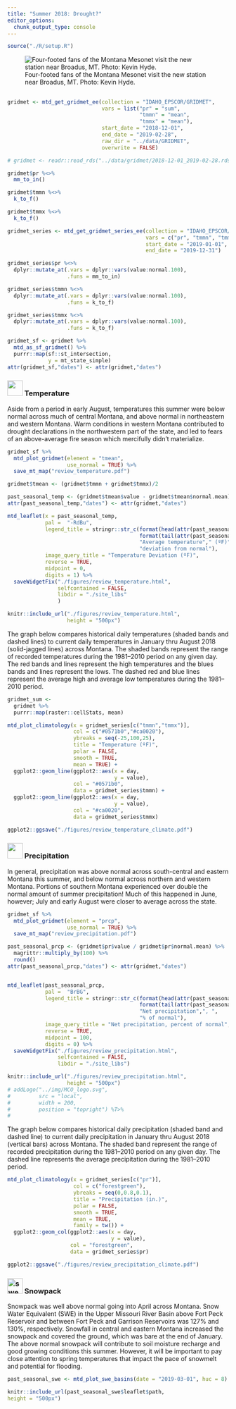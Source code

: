 ```yaml
---
title: "Summer 2018: Drought?"
editor_options: 
  chunk_output_type: console
---
```


```r
source("./R/setup.R")

```

![Four-footed fans of the Montana Mesonet visit the new station near Broadus, MT. Photo: Kevin Hyde.](./img/Kevin_Hyde_broadus.jpg)

## {- .tabset .tabset-fade .tabset-pills}

```r
gridmet <- mtd_get_gridmet_ee(collection = "IDAHO_EPSCOR/GRIDMET",
                              vars = list("pr" = "sum",
                                          "tmmn" = "mean",
                                          "tmmx" = "mean"),
                              start_date = "2018-12-01",
                              end_date = "2019-02-28",
                              raw_dir = "../data/GRIDMET",
                              overwrite = FALSE)

# gridmet <- readr::read_rds("../data/gridmet/2018-12-01_2019-02-28.rds")

gridmet$pr %<>%
  mm_to_in()

gridmet$tmmn %<>%
  k_to_f()

gridmet$tmmx %<>%
  k_to_f()

gridmet_series <- mtd_get_gridmet_series_ee(collection = "IDAHO_EPSCOR/GRIDMET", 
                                            vars = c("pr", "tmmn", "tmmx"),
                                            start_date = "2019-01-01", 
                                            end_date = "2019-12-31")

gridmet_series$pr %<>%
  dplyr::mutate_at(.vars = dplyr::vars(value:normal.100),
                   .funs = mm_to_in)

gridmet_series$tmmn %<>%
  dplyr::mutate_at(.vars = dplyr::vars(value:normal.100),
                   .funs = k_to_f)

gridmet_series$tmmx %<>%
  dplyr::mutate_at(.vars = dplyr::vars(value:normal.100),
                   .funs = k_to_f)

gridmet_sf <- gridmet %>%
  mtd_as_sf_gridmet() %>%
  purrr::map(sf::st_intersection,
             y = mt_state_simple)
attr(gridmet_sf,"dates") <- attr(gridmet,"dates")

```

### <img src="./icons/temperature.svg" width="35px"/> Temperature {-}
Aside from a period in early August, temperatures this summer were below normal across much of central Montana, and above normal in northeastern and western Montana. Warm conditions in western Montana contributed to drought declarations in the northwestern part of the state, and led to fears of an above-average fire season which mercifully didn't materialize.

```r

gridmet_sf %>%
  mtd_plot_gridmet(element = "tmean",
                   use_normal = TRUE) %>%
  save_mt_map("review_temperature.pdf")

```

```r

gridmet$tmean <- (gridmet$tmmn + gridmet$tmmx)/2

past_seasonal_temp <- (gridmet$tmean$value - gridmet$tmean$normal.mean)
attr(past_seasonal_temp,"dates") <- attr(gridmet,"dates")

mtd_leaflet(x = past_seasonal_temp,
            pal =  "-RdBu",
            legend_title = stringr::str_c(format(head(attr(past_seasonal_temp,"dates"), 1), '%B %d, %Y')," – ",
                                          format(tail(attr(past_seasonal_temp,"dates"), 1), '%B %d, %Y'),"<br>",
                                          "Average temperature"," (ºF)",", ",
                                          "deviation from normal"),
            image_query_title = "Temperature Deviation (ºF)",
            reverse = TRUE,
            midpoint = 0,
            digits = 1) %>%
  saveWidgetFix("./figures/review_temperature.html", 
                selfcontained = FALSE,
                libdir = "./site_libs"
                )

knitr::include_url("./figures/review_temperature.html",
                   height = "500px")

```

<!-- <iframe id="review_temperature" src="./figures/review_temperature.html" width="100%" height="500px"> -->

The graph below compares historical daily temperatures (shaded bands and dashed lines) to current daily temperatures in January thru August 2018 (solid-jagged lines) across Montana. The shaded bands represent the range of recorded temperatures during the 1981--2010 period on any given day. The red bands and lines represent the high temperatures and the blues bands and lines represent the lows. The dashed red and blue lines represent the average high and average low temperatures during the 1981--2010 period.

```r
gridmet_sum <-
  gridmet %>%
  purrr::map(raster::cellStats, mean)

mtd_plot_climatology(x = gridmet_series[c("tmmn","tmmx")],
                     col = c("#0571b0","#ca0020"),
                     ybreaks = seq(-25,100,25),
                     title = "Temperature (ºF)",
                     polar = FALSE,
                     smooth = TRUE,
                     mean = TRUE) +
  ggplot2::geom_line(ggplot2::aes(x = day,
                                  y = value),
                     col = "#0571b0",
                     data = gridmet_series$tmmn) +
  ggplot2::geom_line(ggplot2::aes(x = day,
                                  y = value),
                     col = "#ca0020",
                     data = gridmet_series$tmmx)

ggplot2::ggsave("./figures/review_temperature_climate.pdf")
```

### <img src="./icons/precipitation.svg" width="35px"/> Precipitation {-}
In general, precipitation was above normal across south-central and eastern Montana this summer, and below normal across northern and western Montana. Portions of southern Montana experienced over double the normal amount of summer precipitation! Much of this happened in June, however; July and early August were closer to average across the state.

```r

gridmet_sf %>%
  mtd_plot_gridmet(element = "prcp",
                   use_normal = TRUE) %>%
  save_mt_map("review_precipitation.pdf")
```


```r

past_seasonal_prcp <- (gridmet$pr$value / gridmet$pr$normal.mean) %>%
  magrittr::multiply_by(100) %>%
  round()
attr(past_seasonal_prcp,"dates") <- attr(gridmet,"dates")


mtd_leaflet(past_seasonal_prcp,
            pal =  "BrBG",
            legend_title = stringr::str_c(format(head(attr(past_seasonal_prcp,"dates"),1), '%B %d, %Y')," – ",
                                          format(tail(attr(past_seasonal_prcp,"dates"),1), '%B %d, %Y'),"<br>",
                                          "Net precipitation",", ",
                                          "% of normal"),
            image_query_title = "Net precipitation, percent of normal",
            reverse = TRUE,
            midpoint = 100,
            digits = 0) %>%
  saveWidgetFix("./figures/review_precipitation.html", 
                selfcontained = FALSE,
                libdir = "./site_libs")

knitr::include_url("./figures/review_precipitation.html",
                   height = "500px")
# addLogo("../img/MCO_logo.svg", 
#         src = "local", 
#         width = 200, 
#         position = "topright") %T>%
# 

```

<!-- <iframe id="review_precipitation" src="./figures/review_precipitation.html" width="100%" height="500px"> -->

The graph below compares historical daily precipitation (shaded band and dashed line) to current daily precipitation in January thru August 2018 (vertical bars) across Montana. The shaded band represent the range of recorded precipitation during the 1981--2010 period on any given day. The dashed line represents the average precipitation during the 1981--2010 period.

```r
mtd_plot_climatology(x = gridmet_series[c("pr")],
                     col = c("forestgreen"),
                     ybreaks = seq(0,0.8,0.1),
                     title = "Precipitation (in.)",
                     polar = FALSE,
                     smooth = TRUE,
                     mean = TRUE,
                     family = tw()) +
  ggplot2::geom_col(ggplot2::aes(x = day,
                                 y = value),
                    col = "forestgreen",
                    data = gridmet_series$pr)

ggplot2::ggsave("./figures/review_precipitation_climate.pdf")

```

### ![swe icon](./icons/swe.svg){width="35px"} Snowpack {-}

Snowpack was well above normal going into April across Montana. Snow Water Equivalent (SWE) in the Upper Missouri River Basin above Fort Peck Reservoir and between Fort Peck and Garrison Reservoirs was 127% and 130%, respectively. Snowfall in central and eastern Montana increased the snowpack and covered the ground, which was bare at the end of January. The above normal snowpack will contribute to soil moisture recharge and good growing conditions this summer. However, it will be important to pay close attention to spring temperatures that impact the pace of snowmelt and potential for flooding.

```r
past_seasonal_swe <- mtd_plot_swe_basins(date = "2019-03-01", huc = 8)

knitr::include_url(past_seasonal_swe$leaflet$path,
height = "500px")

```

<!-- <iframe id="past_seasonal_swe" src="./figures/2019-02-11-swe.html" width="100%" height="500px"> -->


